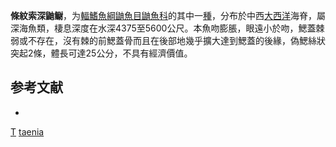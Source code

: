 {{Speciesbox
| taxon = Bassozetus taenia
| binomial_authority = [[Günther|Günther]], 1887
| status = NE
| status_system = IUCN3.1
| image = Bassozetus taenia.jpg
| synonyms = *''Bathyonus taenia''<br /><small>Günther, 1887</small>
}}

'''條紋索深鼬鳚'''，为[[輻鰭魚綱|輻鰭魚綱]][[鼬魚目|鼬魚目]][[鼬魚科|鼬魚科]]的其中一[[種|種]]，分布於中西[[大西洋|大西洋]]海脊，屬深海魚類，棲息深度在水深4375至5600公尺。本魚吻膨脹，眼遠小於吻，鰓蓋棘弱或不存在，沒有棘的前鰓蓋骨而且在後部地幾乎擴大達到鰓蓋的後緣，偽鰓絲狀突起2條，體長可達25公分，不具有經濟價值。

== 参考文献 ==
*{{FishBase_species|genus=Bassozetus|species=taenia|year=2011|month=12}}

{{魚類小作品}}

{{Taxonbar}}
[[Category:1887年描述的鱼类|T]]
[[Category:索深鼬鳚属|taenia]]